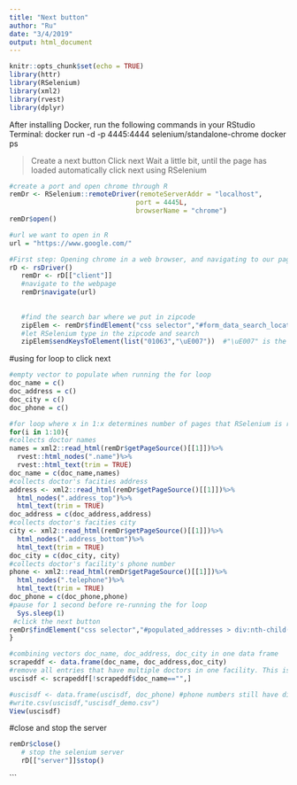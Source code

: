 ```yaml
---
title: "Next button"
author: "Ru"
date: "3/4/2019"
output: html_document
---
```


```r
knitr::opts_chunk$set(echo = TRUE)
library(httr)
library(RSelenium)
library(xml2)
library(rvest)
library(dplyr)
```
After installing Docker, run the following commands in your RStudio Terminal:
docker run -d -p 4445:4444 selenium/standalone-chrome
docker ps


> Create a next button
> Click next 
> Wait a little bit, until the page has loaded 
> automatically click next using RSelenium 

```r
#create a port and open chrome through R
remDr <- RSelenium::remoteDriver(remoteServerAddr = "localhost",
                                port = 4445L,
                                browserName = "chrome")
remDr$open()
```

```r
#url we want to open in R
url = "https://www.google.com/"

#First step: Opening chrome in a web browser, and navigating to our page
rD <- rsDriver()
   remDr <- rD[["client"]]
   #navigate to the webpage 
   remDr$navigate(url)
   
   
   #find the search bar where we put in zipcode
   zipElem <- remDr$findElement("css selector","#form_data_search_location")
   #let RSelenium type in the zipcode and search 
   zipElem$sendKeysToElement(list("01063","\uE007"))  #"\uE007" is the key for "ENTER"
```

#using for loop to click next 
```r
#empty vector to populate when running the for loop
doc_name = c()
doc_address = c()
doc_city = c()
doc_phone = c()

#for loop where x in 1:x determines number of pages that RSelenium is reading. This for loop collects the doctors and facilites where there is one authorized doctor for that facility
for(i in 1:10){
#collects doctor names
names = xml2::read_html(remDr$getPageSource()[[1]])%>%
  rvest::html_nodes(".name")%>%
  rvest::html_text(trim = TRUE)
doc_name = c(doc_name,names)
#collects doctor's facities address
address <- xml2::read_html(remDr$getPageSource()[[1]])%>%
  html_nodes(".address_top")%>%
  html_text(trim = TRUE)
doc_address = c(doc_address,address)
#collects doctor's facities city
city <- xml2::read_html(remDr$getPageSource()[[1]])%>%
  html_nodes(".address_bottom")%>%
  html_text(trim = TRUE)
doc_city = c(doc_city, city)
#collects doctor's facility's phone number
phone <- xml2::read_html(remDr$getPageSource()[[1]])%>%
  html_nodes(".telephone")%>%
  html_text(trim = TRUE)
doc_phone = c(doc_phone,phone)
#pause for 1 second before re-running the for loop
  Sys.sleep(1)
 #click the next button
remDr$findElement("css selector","#populated_addresses > div:nth-child(11) > div > div.next > button")$clickElement()
}
```


```r
#combining vectors doc_name, doc_address, doc_city in one data frame
scrapeddf <- data.frame(doc_name, doc_address,doc_city)
#remove all entries that have multiple doctors in one facility. This is done because all the facilities that have multiple doctors end up having a blank space in doctor name.
uscisdf <- scrapeddf[!scrapeddf$doc_name=="",]

#uscisdf <- data.frame(uscisdf, doc_phone) #phone numbers still have discrepancies
#write.csv(uscisdf,"uscisdf_demo.csv")
View(uscisdf)

```


#close and stop the server
```r
remDr$close()
   # stop the selenium server
   rD[["server"]]$stop()
```
```

